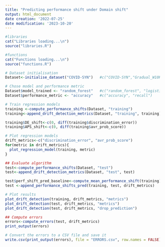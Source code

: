 ```yaml
---
title: "Predicting performance shift under Domain shift"
output: html_document
date creation: '2022-07-25'
date modification: '2023-10-20'
---
```


```r
#libraries
cat("Libraries loading...\n")
source("libraries.R")

#functions
cat("Functions loading...\n")
source("functions.R")

```


```r
# Dataset initialisation
Dataset<-initialise_dataset("COVID-SYN")   #c("COVID-SYN","Gradual_W10K", "Gradual3DRIFTS_W5K")

# Chose model and performance metric
Dataset$model_trained <- "random_forest"   #c("random_forest", "logistic_regression")
Dataset$performance_metric <- "accuracy"   #c("accuracy", "recall")

# Train regression models
training <-compute_performance_shifts(Dataset, "training")
training<-append_drift_detection_metrics(Dataset, "training", training)

training$DE_shift<-c(0, diff(training$discrimination_error))
training$APS_shift<-c(0, diff(training$avr_prob_score))
```


```r
# Plot regression models 
drift_metrics<-c("discrimination_error", "avr_prob_score")
for(metric in drift_metrics){
  plot_regression_model(training, metric)
}

```


```r
## Evaluate algorithm
test<-compute_performance_shifts(Dataset, "test")
test<-append_drift_detection_metrics(Dataset, "test", test)

test$perf_shift_pred_baseline<-compute_mean_performance_shift(training)
test <-append_performance_shifts_pred(training, test, drift_metrics)

# Plot results
plot_drift_detection(training, drift_metrics, "metrics")
plot_drift_detection(test, drift_metrics, "metrics")
plot_drift_detection(test, drift_metrics, "drop_prediction")
```

```r
## Compute errors
errors<-compute_errors(test, drift_metrics)
print_output(errors)
```

```r
# Convert the errors to a CSV file and save it
write.csv(print_output(errors), file = "ERRORS.csv", row.names = FALSE)
```